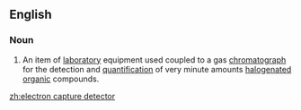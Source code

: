 ==English==
{{wikipedia}}

===Noun===
{{en-noun|sg=[[electron]] [[capture]] [[detector]]}}

# {{context|analytical chemistry}} An item of [[laboratory]] equipment used coupled to a gas [[chromatograph]] for the detection and [[quantification]] of very minute amounts [[halogenated]] [[organic]] compounds.

[[zh:electron capture detector]]